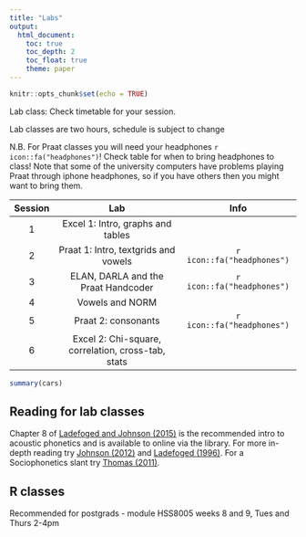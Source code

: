 ```yaml
---
title: "Labs"
output: 
  html_document:
    toc: true
    toc_depth: 2
    toc_float: true
    theme: paper
---
```


<link href="https://fortawesome.github.io/Font-Awesome/assets/font-awesome/css/font-awesome.css" rel="stylesheet">


```r
knitr::opts_chunk$set(echo = TRUE)
```

Lab class: Check timetable for your session.

Lab classes are two hours, schedule is subject to change

N.B. For Praat classes you will need your headphones `r icon::fa("headphones")`!  Check table for when to bring headphones to class!  Note that some of the university computers have problems playing Praat through iphone headphones, so if you have others then you might want to bring them.

| Session |             Lab            |   Info  |
|:----:|:------------------------------:|:-------------------------:|
|   1  |          Excel 1: Intro, graphs and tables          |                       |
|   2  |          Praat 1: Intro, textgrids and vowels              | `r icon::fa("headphones")`   |
|   3  |          ELAN, DARLA and the Praat Handcoder           | `r icon::fa("headphones")` |
|   4  |          Vowels and NORM           |         |
|   5  |          Praat 2: consonants         | `r icon::fa("headphones")` |
|   6  |          Excel 2: Chi-square, correlation, cross-tab, stats      |         |


```r
summary(cars)
```

## Reading for lab classes
Chapter 8 of [Ladefoged and Johnson (2015)](https://libsearch.ncl.ac.uk/primo-explore/fulldisplay?docid=NCL_ALMA51104441400002411&context=L&vid=NEWUI&search_scope=NotPC&tab=default_tab&lang=en_US) is the recommended intro to acoustic phonetics and is available to online via the library.  For more in-depth reading try [Johnson (2012)](https://libsearch.ncl.ac.uk/primo-explore/fulldisplay?docid=NCL_ALMA2162877050002411&context=L&vid=NEWUI&search_scope=NotPC&isFrbr=true&tab=default_tab&lang=en_US) and [Ladefoged (1996)](https://libsearch.ncl.ac.uk/primo-explore/fulldisplay?docid=NCL_ALMA2158870380002411&context=L&vid=NEWUI&search_scope=NotPC&isFrbr=true&tab=default_tab&lang=en_US).  For a Sociophonetics slant try [Thomas (2011)](https://libsearch.ncl.ac.uk/primo-explore/fulldisplay?docid=NCL_ALMA2162924950002411&context=L&vid=NEWUI&search_scope=NotPC&tab=default_tab&lang=en_US).


## R classes
Recommended for postgrads - module HSS8005 weeks 8 and 9, Tues and Thurs 2-4pm


